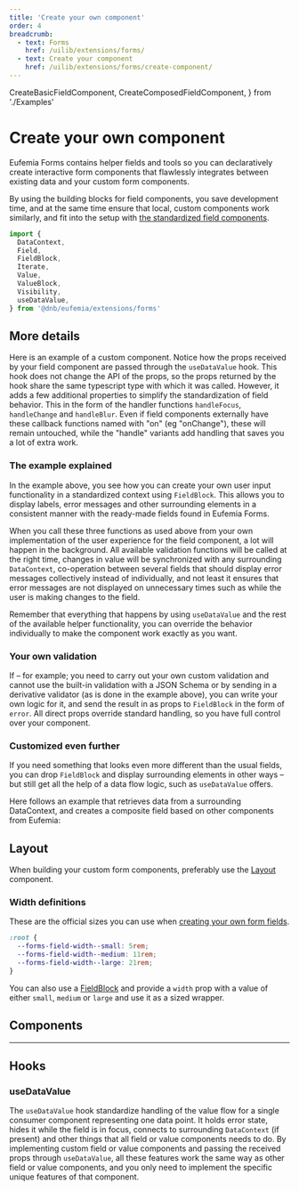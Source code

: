 ```yaml
---
title: 'Create your own component'
order: 4
breadcrumb:
  - text: Forms
    href: /uilib/extensions/forms/
  - text: Create your component
    href: /uilib/extensions/forms/create-component/
---
```


  CreateBasicFieldComponent,
  CreateComposedFieldComponent,
} from './Examples'

# Create your own component

Eufemia Forms contains helper fields and tools so you can declaratively create interactive form components that flawlessly integrates between existing data and your custom form components.

By using the building blocks for field components, you save development time, and at the same time ensure that local, custom components work similarly, and fit into the setup with [the standardized field components](/uilib/extensions/forms/base-fields/).

```jsx
import {
  DataContext,
  Field,
  FieldBlock,
  Iterate,
  Value,
  ValueBlock,
  Visibility,
  useDataValue,
} from '@dnb/eufemia/extensions/forms'
```

## More details

Here is an example of a custom component. Notice how the props received by your field component are passed through the `useDataValue` hook. This hook does not change the API of the props, so the props returned by the hook share the same typescript type with which it was called. However, it adds a few additional properties to simplify the standardization of field behavior. This in the form of the handler functions `handleFocus`, `handleChange` and `handleBlur`. Even if field components externally have these callback functions named with "on" (eg "onChange"), these will remain untouched, while the "handle" variants add handling that saves you a lot of extra work.

<CreateBasicFieldComponent />

### The example explained

In the example above, you see how you can create your own user input functionality in a standardized context using `FieldBlock`. This allows you to display labels, error messages and other surrounding elements in a consistent manner with the ready-made fields found in Eufemia Forms.

When you call these three functions as used above from your own implementation of the user experience for the field component, a lot will happen in the background. All available validation functions will be called at the right time, changes in value will be synchronized with any surrounding `DataContext`, co-operation between several fields that should display error messages collectively instead of individually, and not least it ensures that error messages are not displayed on unnecessary times such as while the user is making changes to the field.

Remember that everything that happens by using `useDataValue` and the rest of the available helper functionality, you can override the behavior individually to make the component work exactly as you want.

### Your own validation

If – for example; you need to carry out your own custom validation and cannot use the built-in validation with a JSON Schema or by sending in a derivative validator (as is done in the example above), you can write your own logic for it, and send the result in as props to `FieldBlock` in the form of `error`. All direct props override standard handling, so you have full control over your component.

### Customized even further

If you need something that looks even more different than the usual fields, you can drop `FieldBlock` and display surrounding elements in other ways – but still get all the help of a data flow logic, such as `useDataValue` offers.

Here follows an example that retrieves data from a surrounding DataContext, and creates a composite field based on other components from Eufemia:

<CreateComposedFieldComponent />

## Layout

When building your custom form components, preferably use the [Layout](/uilib/components/layout) component.

### Width definitions

These are the official sizes you can use when [creating your own form fields](/uilib/extensions/forms/create-component/).

```css
:root {
  --forms-field-width--small: 5rem;
  --forms-field-width--medium: 11rem;
  --forms-field-width--large: 21rem;
}
```

You can also use a [FieldBlock](/uilib/extensions/forms/create-component/FieldBlock/) and provide a `width` prop with a value of either `small`, `medium` or `large` and use it as a sized wrapper.

## Components

<ListBasisAPIs />

---

## Hooks

### useDataValue

The `useDataValue` hook standardize handling of the value flow for a single consumer component representing one data point. It holds error state, hides it while the field is in focus, connects to surrounding `DataContext` (if present) and other things that all field or value components needs to do. By implementing custom field or value components and passing the received props through `useDataValue`, all these features work the same way as other field or value components, and you only need to implement the specific unique features of that component.
